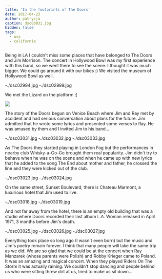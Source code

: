 ```yaml
---
title: 'In the footprints of The Doors'
date: 2017-04-23
author: patrycja
caption: dsc03031.jpg
hidden: false
tags:
  - usa
  - california
---
```


Being in LA I couldn't miss some places that have belonged to The Doors and Jim Morrison.
The concert in Hollywood Bowl was my first experience with this band, so we went there to see the scene. I thought it was much bigger. We could go around it with our bikes :) We visited the museum of Hollywood Bowl as well.

<grid>-./dsc02994.jpg -./dsc02999.jpg</grid>

We met the Lizard on the platform :)

![](./dsc03004.jpg)

The story of the Doors begun on Venice Beach where Jim and Ray met by accident and had serious conversation about plans for the future. Jim admitted that he wrote some lyrics and presented some verses to Ray. He was amused by them and I invited Jim to his band...

<grid>-./dsc03031.jpg -./dsc03032.jpg -./dsc03033.jpg</grid>

As The Doors they started playing in London Fog but the performances in nearby club Whisky-a-Go-Go brought them real popularity. Jim didn't try to behave when he was on the scene and when he came up with new lyrics that he added to the song The End about mother and father, he crossed the line and they were kicked out of the club.

<grid>-./dsc03023.jpg -./dsc03024.jpg</grid>

On the same street, Sunset Boulevard, there is Chateau Marmont, a luxurious hotel that Jim used to live.

<grid>-./dsc03018.jpg -./dsc03019.jpg</grid>

And not far away from the hotel, there is an empty old building that was a studio where Doors recorded their last album L.A. Woman released in April 1971, 3 months before Jim's death.

<grid>-./dsc03025.jpg -./dsc03026.jpg -./dsc03027.jpg</grid>

Everything took place so long ago (I wasn't even born) but the music and Jim's poetry remain forever. I think that many people will take the same trip as we did. We are so glad that we could be at the concert when Ray Manzarek (whose parents were Polish) and Robby Krieger came to Poland. It was an amazing and magical concert. When they played Riders On The Storm it was actually raining. We couldn't stop dancing and people behind us who were sitting threw dirt at us, tried to make us sit down...
